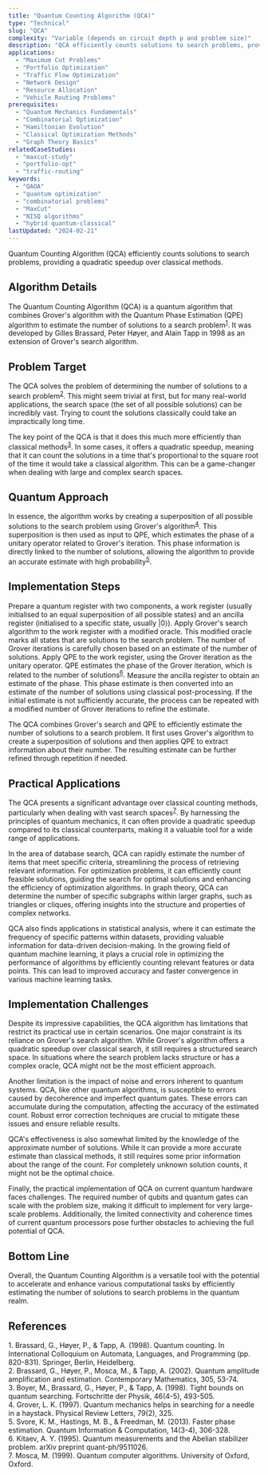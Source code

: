 ```yaml
---
title: "Quantum Counting Algorithm (QCA)"
type: "Technical"
slug: "QCA"
complexity: "Variable (depends on circuit depth p and problem size)"
description: "QCA efficiently counts solutions to search problems, providing a quadratic speedup over classical methods."
applications:
  - "Maximum Cut Problems"
  - "Portfolio Optimization"
  - "Traffic Flow Optimization"
  - "Network Design"
  - "Resource Allocation"
  - "Vehicle Routing Problems"
prerequisites:
  - "Quantum Mechanics Fundamentals"
  - "Combinatorial Optimization"
  - "Hamiltonian Evolution"
  - "Classical Optimization Methods"
  - "Graph Theory Basics"
relatedCaseStudies:
  - "maxcut-study"
  - "portfolio-opt"
  - "traffic-routing"
keywords:
  - "QAOA"
  - "quantum optimization"
  - "combinatorial problems"
  - "MaxCut"
  - "NISQ algorithms"
  - "hybrid quantum-classical"
lastUpdated: "2024-02-21"
---
```


Quantum Counting Algorithm (QCA) efficiently counts solutions to search problems, providing a quadratic speedup over classical methods.

## Algorithm Details

The Quantum Counting Algorithm (QCA) is a quantum algorithm that combines Grover's algorithm with the Quantum Phase Estimation (QPE) algorithm to estimate the number of solutions to a search problem<sup><a href="#ref-1">1</a></sup>. It was developed by Gilles Brassard, Peter Høyer, and Alain Tapp in 1998 as an extension of Grover's search algorithm.

## Problem Target

The QCA solves the problem of determining the number of solutions to a search problem<sup><a href="#ref-2">2</a></sup>. This might seem trivial at first, but for many real-world applications, the search space (the set of all possible solutions) can be incredibly vast. Trying to count the solutions classically could take an impractically long time.

The key point of the QCA is that it does this much more efficiently than classical methods<sup><a href="#ref-3">3</a></sup>. In some cases, it offers a quadratic speedup, meaning that it can count the solutions in a time that's proportional to the square root of the time it would take a classical algorithm. This can be a game-changer when dealing with large and complex search spaces.

## Quantum Approach

In essence, the algorithm works by creating a superposition of all possible solutions to the search problem using Grover's algorithm<sup><a href="#ref-4">4</a></sup>. This superposition is then used as input to QPE, which estimates the phase of a unitary operator related to Grover's iteration. This phase information is directly linked to the number of solutions, allowing the algorithm to provide an accurate estimate with high probability<sup><a href="#ref-5">5</a></sup>.

## Implementation Steps

<Steps>
  <Step title="Initialisation">
    Prepare a quantum register with two components, a work register (usually initialised to an equal superposition of all possible states) and an ancilla register (initialised to a specific state, usually |0⟩).
  </Step>
  <Step title="Grover Iteration">
    Apply Grover's search algorithm to the work register with a modified oracle. This modified oracle marks all states that are solutions to the search problem. The number of Grover iterations is carefully chosen based on an estimate of the number of solutions.
  </Step>
  <Step title="Phase Estimation">
    Apply QPE to the work register, using the Grover iteration as the unitary operator. QPE estimates the phase of the Grover iteration, which is related to the number of solutions<sup><a href="#ref-6">6</a></sup>.
  </Step>
  <Step title="Measurement">
    Measure the ancilla register to obtain an estimate of the phase. This phase estimate is then converted into an estimate of the number of solutions using classical post-processing.
  </Step>
  <Step title="Refinement (Optional)">
    If the initial estimate is not sufficiently accurate, the process can be repeated with a modified number of Grover iterations to refine the estimate.
  </Step>
</Steps>

The QCA combines Grover's search and QPE to efficiently estimate the number of solutions to a search problem. It first uses Grover's algorithm to create a superposition of solutions and then applies QPE to extract information about their number. The resulting estimate can be further refined through repetition if needed.

## Practical Applications

The QCA presents a significant advantage over classical counting methods, particularly when dealing with vast search spaces<sup><a href="#ref-7">7</a></sup>. By harnessing the principles of quantum mechanics, it can often provide a quadratic speedup compared to its classical counterparts, making it a valuable tool for a wide range of applications.

In the area of database search, QCA can rapidly estimate the number of items that meet specific criteria, streamlining the process of retrieving relevant information. For optimization problems, it can efficiently count feasible solutions, guiding the search for optimal solutions and enhancing the efficiency of optimization algorithms. In graph theory, QCA can determine the number of specific subgraphs within larger graphs, such as triangles or cliques, offering insights into the structure and properties of complex networks.

QCA also finds applications in statistical analysis, where it can estimate the frequency of specific patterns within datasets, providing valuable information for data-driven decision-making. In the growing field of quantum machine learning, it plays a crucial role in optimizing the performance of algorithms by efficiently counting relevant features or data points. This can lead to improved accuracy and faster convergence in various machine learning tasks.

## Implementation Challenges

Despite its impressive capabilities, the QCA algorithm has limitations that restrict its practical use in certain scenarios. One major constraint is its reliance on Grover's search algorithm. While Grover's algorithm offers a quadratic speedup over classical search, it still requires a structured search space. In situations where the search problem lacks structure or has a complex oracle, QCA might not be the most efficient approach.

Another limitation is the impact of noise and errors inherent to quantum systems. QCA, like other quantum algorithms, is susceptible to errors caused by decoherence and imperfect quantum gates. These errors can accumulate during the computation, affecting the accuracy of the estimated count. Robust error correction techniques are crucial to mitigate these issues and ensure reliable results.

QCA's effectiveness is also somewhat limited by the knowledge of the approximate number of solutions. While it can provide a more accurate estimate than classical methods, it still requires some prior information about the range of the count. For completely unknown solution counts, it might not be the optimal choice.

Finally, the practical implementation of QCA on current quantum hardware faces challenges. The required number of qubits and quantum gates can scale with the problem size, making it difficult to implement for very large-scale problems. Additionally, the limited connectivity and coherence times of current quantum processors pose further obstacles to achieving the full potential of QCA.

## Bottom Line

Overall, the Quantum Counting Algorithm is a versatile tool with the potential to accelerate and enhance various computational tasks by efficiently estimating the number of solutions to search problems in the quantum realm.

## References

<div className="references-section">
  <div id="ref-1" className="reference-item">
    1. Brassard, G., Høyer, P., & Tapp, A. (1998). Quantum counting. In International Colloquium on Automata, Languages, and Programming (pp. 820-831). Springer, Berlin, Heidelberg.
  </div>
  <div id="ref-2" className="reference-item">
    2. Brassard, G., Høyer, P., Mosca, M., & Tapp, A. (2002). Quantum amplitude amplification and estimation. Contemporary Mathematics, 305, 53-74.
  </div>
  <div id="ref-3" className="reference-item">
    3. Boyer, M., Brassard, G., Høyer, P., & Tapp, A. (1998). Tight bounds on quantum searching. Fortschritte der Physik, 46(4-5), 493-505.
  </div>
  <div id="ref-4" className="reference-item">
    4. Grover, L. K. (1997). Quantum mechanics helps in searching for a needle in a haystack. Physical Review Letters, 79(2), 325.
  </div>
  <div id="ref-5" className="reference-item">
    5. Svore, K. M., Hastings, M. B., & Freedman, M. (2013). Faster phase estimation. Quantum Information & Computation, 14(3-4), 306-328.
  </div>
  <div id="ref-6" className="reference-item">
    6. Kitaev, A. Y. (1995). Quantum measurements and the Abelian stabilizer problem. arXiv preprint quant-ph/9511026.
  </div>
  <div id="ref-7" className="reference-item">
    7. Mosca, M. (1999). Quantum computer algorithms. University of Oxford, Oxford.
  </div>
</div>